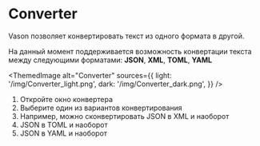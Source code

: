 # Converter

Vason позволяет конвертировать текст из одного формата в другой.

На данный момент поддерживается возможность конвертации текста между следующими форматами:
**JSON**, **XML**, **TOML**, **YAML**


<ThemedImage
    alt="Converter"
    sources={{
        light: '/img/Converter_light.png',
        dark: '/img/Converter_dark.png',
    }}
/>

1. Откройте окно конвертера
2. Выберите один из вариантов конвертирования
3. Например, можно сконвертировать JSON в XML и наоборот
4. JSON в TOML и наоборот
5. JSON в YAML и наоборот

